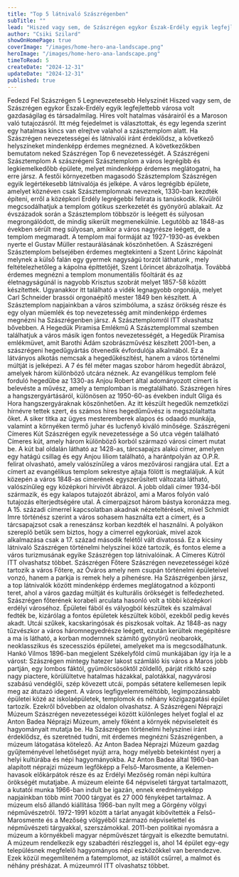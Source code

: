 ```yaml
---
title: "Top 5 látnivaló Szászrégenben"
subTitle: ""
lead: "Hiszed vagy sem, de Szászrégen egykor Észak-Erdély egyik legfejlettebb városa volt gazdaságilag és társadalmilag."
author: "Csiki Szilard"
showOnHomePage: true
coverImage: "/images/home-hero-ana-landscape.png"
heroImage: "/images/home-hero-ana-landscape.png"
timeToRead: 5
createDate: "2024-12-31"
updateDate: "2024-12-31"
published: true
---
```


<ContentTitle>
    Fedezd Fel Szászrégen 5 Legnevezetesebb Helyszínét 
</ContentTitle>
<ContentTextBlock>
    Hiszed vagy sem, de Szászrégen egykor Észak-Erdély egyik legfejlettebb városa volt gazdaságilag és társadalmilag. Híres volt hatalmas vásárairól és a Maroson való tutajozásról. Itt még fejedelmet is választottak, és egy legenda szerint egy hatalmas kincs van elrejtve valahol a szásztemplom alatt. Ha Szászrégen nevezetességei és látnivalói iránt érdeklődsz, a következő helyszíneket mindenképp érdemes megnézned. A következőkben bemutatom neked Szászrégen Top 6 nevezetességét.
</ContentTextBlock>
<ContentTitle size="xl" count={1}>
    A Szászrégeni Szásztemplom
</ContentTitle>
<ContentTextBlock>
A szászrégeni Szásztemplom a város legrégibb és legkiemelkedőbb épülete, melyet mindenképp érdemes meglátogatni, ha erre jársz.
</ContentTextBlock>
<ContentTextBlock>
A festői környezetben magasodó Szásztemplom Szászrégen egyik legértékesebb látnivalója és jelképe. A város legrégibb épülete, amelyet köznéven csak Szásztemplomnak neveznek, 1330-ban kezdték építeni, erről a középkori Erdély legrégebbi felirata is tanúskodik.
</ContentTextBlock>
<ContentTextBlock>
Kívülről megcsodálhatjuk a templom gótikus szerkezetét és gyönyörű ablakait. Az évszázadok során a Szásztemplom többször is leégett és súlyosan megrongálódott, de mindig sikerült megmenekülnie. Legutóbb az 1848-as években sérült meg súlyosan, amikor a város nagyrésze leégett, de a templom megmaradt.  A templom mai formáját az 1927-1930-as években nyerte el Gustav Müller restaurálásának köszönhetően.
</ContentTextBlock>
<ContentTextBlock>
A Szászrégeni Szásztemplom belsejében érdemes megtekinteni a Szent Lőrinc kápolnát melynek a külső falán egy gyermek nagyságú torzót láthatunk , mely feltételezhetőleg a kápolna építtetőjét, Szent Lőrincet ábrázolhatja. Továbbá érdemes megnézni a  templom monumentális főoltárát és az életnagyságúnál is nagyobb Krisztus szobrát melyet  1857-58 között készítettek.  Ugyanakkor itt található a vidék legnagyobb orgonája, melyet Carl Schneider brassói orgonaépítő mester 1849 ben készített.  A Szásztemplom napjainkban a város szimbóluma, a szász örökség része és egy olyan müemlék és top nevezetesség amit mindenképp érdemes megnézni ha Szászrégenben jársz.  A Szásztemplomról ITT olvashatsz bővebben.
</ContentTextBlock>
<ContentTitle size="xl" count={2}>
    A Hegedük Piramisa Emlékmű
</ContentTitle>
<ContentTextBlock>
A Szásztemplommal szemben találhatjuk a város másik igen fontos nevezetességét, a Hegedűk Piramisa emlékmüvet, amit Barothi Ádám szobrászművész készített 2001-ben, a szászrégeni hegedűgyártás ötvenedik évfordulója alkalmából. Ez a látványos alkotás nemcsak a hegedűkészítést, hanem a város történelmi múltját is jelképezi.
</ContentTextBlock>
<ContentTextBlock>
A 7 és fél méter magas szobor három hegedűt ábrázol, amelyek három különböző utcára néznek. Az evangélikus templom felé forduló hegedűbe az 1330-as Anjou Robert által adományozott címert is belevéste a művész, amely a templomban is megtalálható.
</ContentTextBlock>
<ContentTextBlock>
Szászrégen híres a hangszergyártásáról, különösen az 1950-60-as években indult Gliga és Hora hangszergyáraknak köszönhetően. Az itt készült hegedűk nemzetközi hírnévre tettek szert, és számos híres hegedűművész is megszólaltatta őket. A siker titka az ügyes mesteremberek alapos és odaadó munkája, valamint a környéken termő juhar és lucfenyő kiváló minősége.
</ContentTextBlock>
<ContentTitle size="xl" count={4}>
    Szászrégeni Címeres Kút 
</ContentTitle>
<ContentTextBlock>
Szászrégen egyik nevezetessége a Só utca végén található Címeres kút, amely három különböző korból származó városi címert mutat be. A kút bal oldalán látható az 1428-as, tárcsapajzs alakú címer, amelyen egy hatágú csillag és egy Anjou liliom található, a harántpolyán az O.P.R. felirat olvasható, amely valószínűleg a város mezővárosi rangjára utal. Ezt a címert az evangélikus templom sekrestye ajtaja fölött is megtaláljuk.
</ContentTextBlock>
<ContentTextBlock>
A kút közepén a város 1848-as címerének egyszerűsített változata látható, valószínűleg egy középkori hírvivőt ábrázol. A jobb oldali címer 1934-ből származik, és egy kalapos tutajozót ábrázol, ami a Maros folyón való tutajozás elterjedtségére utal. A címerpajzsot három bástya koronázza meg.
</ContentTextBlock>
<ContentTextBlock>
A 15. századi címerrel kapcsolatban akadnak nézeteltérések, mivel Schmidt Imre történész szerint a város sohasem használta ezt a címert, és a tárcsapajzsot csak a reneszánsz korban kezdték el használni. A polyákon szereplő betűk sem biztos, hogy a címerrel egykorúak, mivel azok alkalmazása csak a 17. század második felétől vált divatossá.
</ContentTextBlock>
<ContentTextBlock>
Ez a kicsiny látnivaló Szászrégen történelmi helyszínei közé tartozik, és fontos eleme a város turizmusának egyike Szászrégen top látnivalóinak. A Címeres Kútról ITT olvashatsz többet.
</ContentTextBlock>
<ContentTitle size="xl" count={4}>
    Szászrégen Főtere 
</ContentTitle>
<ContentTextBlock>
Szászrégen nevezetességei közé tartozik a város Főtere, az Óváros amely nem csupán történelmi épületeivel vonzó, hanem a parkja is remek hely a pihenésre. Ha Szászrégenben jársz, a top látnivalók között mindenképp érdemes meglátogatnod a központi teret, ahol a város gazdag múltját és kulturális örökségét is felfedezheted.
</ContentTextBlock>
<ContentTextBlock>
Szászrégen főterének korabeli arculata hasonló volt a többi középkori erdélyi városéhoz. Épületei fából és vályogból készültek és szalmával fedték be, kizárólag a fontos épületek készültek köböl, ezekből pedig kevés akadt. Utcái szűkek, kacskaringósak és piszkosak voltak. Az 1848-as nagy tűzvészkor a város háromnegyedrésze leégett, ezután kerültek megépítésre a ma is látható, a korban modernnek számító gyönyörű neobarokk, neoklasszikus és szecessziós épületei, amelyeket ma is megcsodálhatunk.
</ContentTextBlock>
<ContentTextBlock>
Hankó Vilmos 1896-ban megjelent Székelyföld című munkájában így írja le a várost: Szászrégen mintegy hatezer lakost számláló kis város a Maros jobb partján, egy lombos fáktól, gyümölcsösöktől zöldellő, párját ritkító szép nagy piactere, körülültetve hatalmas házakkal, palotákkal, nagyvárosi szabású vendéglői, szép kövezett utcái, pompás sétatere kellemesen lepik meg az átutazó idegent.
</ContentTextBlock>
<ContentTextBlock>
A város legfigyelemreméltóbb, legimpozánsabb épületei közé az iskolaépületek, templomok és néhány közigazgatási épület tartozik. Ezekről bővebben az oldalon olvashatsz.
</ContentTextBlock>
<ContentTitle size="xl" count={5}>
    A Szászrégeni Néprajzi Múzeum 
</ContentTitle>
<ContentTextBlock>
Szászrégen nevezetességei között különleges helyet foglal el az Anton Badea Néprajzi Múzeum, amely főként a környék népviseleteit és hagyományait mutatja be. Ha Szászrégen történelmi helyszínei iránt érdeklődsz, és szeretnéd tudni, mit érdemes megnézni Szászrégenben, a múzeum látogatása kötelező. Az Anton Badea Néprajzi Múzeum gazdag gyűjteményével lehetőséget nyújt arra, hogy mélyebb betekintést nyerj a helyi kultúrába és népi hagyományokba.
</ContentTextBlock>
<ContentTextBlock>
Az Anton Badea által 1960-ban alapított néprajzi múzeum legfőképp a Felső-Marosmente, a Kelemen-havasok előkárpátok része és az Erdélyi Mezőség román népi kultúra örökségét mutatjabe. A múzeum eleinte 64 népviseleti tárgyat tartalmazott, a kutatói munka 1966-ban indult be igazán, ennek eredményeképp napjainkban több mint 7000 tárgyat és 27 000 fényképet tartalmaz. A múzeum első állandó kiállítása 1966-ban nyílt meg a Görgény völgyi népművészetről. 1972-1991 között a tárlat anyagát kibővítették a Felső-Marosmente és a Mezőség völgyéből származó népviselettel és népművészeti tárgyakkal, szerszámokkal. 2011-ben politikai nyomásra a múzeum a környékbeli magyar népművészet tárgyait is elkezdte bemutatni.  A múzeum rendelkezik egy szabadtéri részleggel is, ahol 14 épület egy-egy településnek megfelelő hagyományos népi eszközökkel van berendezve.  Ezek közül megemlíteném a fatemplomot, az istállót csűrrel, a malmot és néhány présházat.  A múzeumról ITT olvashatsz többet.
</ContentTextBlock>
<div className="p-0 w-fit border border-solid border-[#dddddd] rounded-lg bg-white">
    <div className="grid grid-cols-1 w-fit p-0">
        <InfoIconOpenHours
            title="Nyitvatartás"
            openHours="A múzeum hétköznap 8-tól 18-ig fogadja vendégeit."
        />
        <InfoIconAddress
            className="border-t border-solid border-[#dddddd]"
            title="Cím"
            address="Strada Vînătorilor 51, Reghin 545300"
            mapLink="https://www.google.com/maps/place//data=!4m2!3m1!1s0x474a37cbba706f63:0x4c167abb2de1ddb5?sa=X&ved=1t:8290&ictx=111"
        />
        <InfoIconPhone
            className="border-t border-solid border-[#dddddd]"
            title="Telefonszám"
            phoneNumber="0265 512 571"
        />
    </div>
</div>